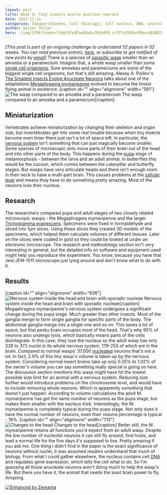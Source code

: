 ```yaml
---
layout: post
title: Week 4: Tiny insects evolve anuclear neurons
date: 2013-11-11
categories: 52papers52weeks, Cell (biology), Cell nucleus, DNA, Learning, Neuron, Personal, Pupa
author: Swizec Teller
hero: ./img/3796?token=fz6gf4fpQFawUGpEuCNjkdF8_nr57YuZGXQncMUocnQLDBZSqtTuDNB_lSyjD2x927n7VOOgyPdRKTH5NsHOi2U
---
```


_\[This post is part of an ongoing challenge to understand 52 papers in 52 weeks. You can read previous entries, [here](http://swizec.com/blog/category/52-papers-in-52-weeks), or subscribe to get notified of new posts by [email](http://swiz.ec/52papers-list)]_ There is a species of [parasitic wasp](http://en.wikipedia.org/wiki/Parasitoid_wasp "Parasitoid wasp") smaller than an amoeba or a paramecium. Imagine that, a whole wasp smaller than some [single cell organisms](http://en.wikipedia.org/wiki/Microorganism "Microorganism"). Sure amoebas and parameciums are some of the biggest single cell organisms, but that's still amazing. Alexey A. Polilov's [The Smallest Insects Evolve Anucleate Neurons](http://entomology.ru/archiv_text/polilov/Polilov%202012%20Megaphragma.pdf) talks about one of the adaptations [Megaphragma mymaripenne](http://en.wikipedia.org/wiki/Megaphragma_mymaripenne "Megaphragma mymaripenne") evolved to become the tiniest flying animal in existence. \[caption id="" align="alignnone" width="581"]![The wasp compared to an amoeba and a paramecium](./img/3796?token=fz6gf4fpQFawUGpEuCNjkdF8_nr57YuZGXQncMUocnQLDBZSqtTuDNB_lSyjD2x927n7VOOgyPdRKTH5NsHOi2U "The wasp compared to an amoeba and a paramecium") The wasp compared to an amoeba and a paramecium\[/caption]

## Miniaturization

Vertebrates achieve miniaturization by changing their skeleton and organ size, but invertebrates get into some real trouble because when tiny insects become even tinier there just isn't a lot of space left. In particular, the [nervous system](http://en.wikipedia.org/wiki/Nervous_system "Nervous system") isn't something that can just magically become smaller. Some species of microscopic ants move parts of their brain out of the head and into other parts of the body. This happens during the [pupa](http://en.wikipedia.org/wiki/Pupa "Pupa") stage of metamorphosis - between the larva and an adult animal. In butterflies this would be the cocoon, which comes between the caterpillar and butterfly stages. But wasps have very articulate heads and there isn't enough room in their neck to have a multi-part brain. This causes problems at the [cellular level](http://en.wikipedia.org/wiki/Cell_%28biology%29 "Cell (biology)") and means they have to do something pretty amazing. Most of the neurons lose their nucleus.

## Research

The researchers compared pupa and adult stages of two closely related microscopic wasps - the Megaphragma mymaripenne and the larger [Trichogramma evanescens](http://en.wikipedia.org/wiki/Trichogramma_evanescens "Trichogramma evanescens"). Specimens were fixed in formaldehyde and sliced into 1µm slices. Using these slices they created 3D models of the specimens, which helped them calculate volumes of different tissues. Later on the slices were coated in gold so they could be looked at under an electronic microscope. The research and methodology section isn't very interesting in general, but the detailed info on software and equipment used might help you reproduce the experiment. You know, because you have that Jeol JEM-1011 microscope just lying around and don't know what to do with it.

## Results

\[caption id="" align="alignnone" width="636"]![Nervous system inside the head and brain with sporadic nucleae](./img/3798?token=FYylBHf9Ei9fsS-76rQP2fIEUqB684atwnwRrwVJvHEZ87pG5Gfwd7izyKCMGuIwH7pxlkrWy8PyVykclzygImQ "Nervous system inside the head and brain with sporadic nucleae") Nervous system inside the head and brain with sporadic nucleae\[/caption] Megaphragma mymaripenne's nervous system undergoes a significant change during the pupa stage. Much greater than other insects. Most of the ganglia merge to form single ganglia for specific parts of the body. The abdominal ganglia merge into a single one and so on. This saves a lot of space, but that pesky brain occupies most of the head. That's why 95% of neurons also undergo lysis, which basically means parts of the cells disintegrate. In this case, they lose the nucleus so the adult wasp has only 339 to 372 nuclei in its whole nervous system, 179-253 of which are in the brain. Compared to normal wasps' 37,000 [nucleated](http://en.wikipedia.org/wiki/Cell_nucleus "Cell nucleus") neurons that's not a lot. In fact, 2.9% of this tiny wasp's volume is taken up by the nervous system. Considering normal insect brains take up only 0.35% to 1.02% of the owner's volume you can say something really special is going on here. The discussion section mentions this wasp might have hit the lowest possible size limit for an animal with a nervous system. Reducing size further would introduce problems on the chromosome level, and would have to include removing whole neurons. Which is apparently something that doesn't just happen. According to volume calculations the adult M. mymaripenne has got the same number of neurons as the pupa stage, but makes them smaller with the nucleus trick. Interestingly, the M. mymaripenne is completely typical during the pupa stage. Not only does it have the normal number of neurons, even their volume percentage is typical - 19%. \[caption id="" align="alignnone" width="713"]![Changes to the head](./img/3799?token=I4C-cFwa4623Goj_qVslEZ_4IgEt7C9Gi1f6auMhbg2cjG5c8_i6acFBYrFO-c3zSt44Tv8LXLGh9eo91J9KTDg "Changes to the head") Changes to the head\[/caption] Better still, the M. mymaripenne retains all functions you'd expect from an adult wasp. Despite the low number of nucleotal neurons it can still fly around, find hosts, and lead a normal life for the five days it's supposed to live. Pretty amazing if you ask me. One thing I didn't find in the paper is the exact significance of neurons without nuclei, it was assumed readers understand that much of biology. From what I could gather elsewhere, the nucleus contains cell [DNA](http://en.wikipedia.org/wiki/DNA "DNA") and regulates gene expression, which tells the cell what to do. So I'm guessing all those anucleate neurons aren't doing much to help the wasp's life. But there you have it, the animal that needs the least brain power to fly. Amazing.

[![Enhanced by Zemanta](http://img.zemanta.com/zemified_e.png?x-id=80563da2-1ec1-47a5-958d-70478513119e)](http://www.zemanta.com/?px "Enhanced by Zemanta")

